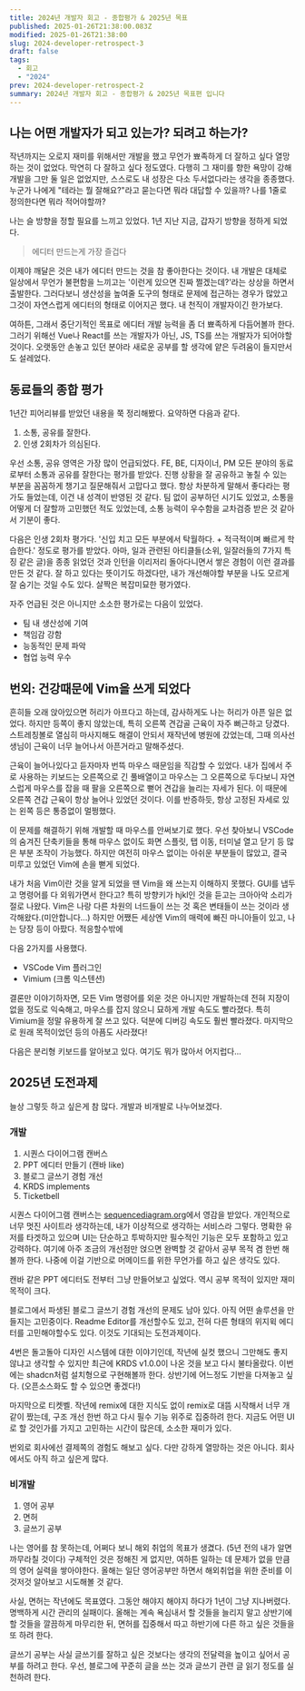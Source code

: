 ```yaml
---
title: 2024년 개발자 회고 - 종합평가 & 2025년 목표
published: 2025-01-26T21:38:00.083Z
modified: 2025-01-26T21:38:00
slug: 2024-developer-retrospect-3
draft: false
tags:
  - 회고
  - "2024"
prev: 2024-developer-retrospect-2
summary: 2024년 개발자 회고 - 종합평가 & 2025년 목표편 입니다
---
```


## 나는 어떤 개발자가 되고 있는가? 되려고 하는가?

작년까지는 오로지 재미를 위해서만 개발을 했고 무언가 뾰족하게 더 잘하고 싶다 열망하는 것이 없었다. 막연히 다 잘하고 싶다 정도였다. 다행히 그 재미를 향한 욕망이 강해 개발을 그만 둘 일은 없었지만, 스스로도 내 성장은 다소 두서없다라는 생각을 종종했다. 누군가 나에게 "테라는 뭘 잘해요?"라고 묻는다면 뭐라 대답할 수 있을까? 나를 1줄로 정의한다면 뭐라 적어야할까?

나는 슬 방향을 정할 필요를 느끼고 있었다. 1년 지난 지금, 갑자기 방향을 정하게 되었다.

> 에디터 만드는게 가장 즐겁다

이제야 깨달은 것은 내가 에디터 만드는 것을 참 좋아한다는 것이다. 내 개발은 대체로 일상에서 무언가 불편함을 느끼고는 '이런게 있으면 진짜 쩔겠는데?'라는 상상을 하면서 출발한다. 그러다보니 생산성을 높여줄 도구의 형태로 문제에 접근하는 경우가 많았고 그것이 자연스럽게 에디터의 형태로 이어지곤 했다. 내 천직이 개발자이긴 한가보다.

여하튼, 그래서 중단기적인 목표로 에디터 개발 능력을 좀 더 뾰족하게 다듬어볼까 한다. 그러기 위해선 Vue나 React를 쓰는 개발자가 아닌, JS, TS를 쓰는 개발자가 되어야할 것이다. 오랫동안 손놓고 있던 분야라 새로운 공부를 할 생각에 얕은 두려움이 들지만서도 설레었다.

## 동료들의 종합 평가

1년간 피어리뷰를 받았던 내용을 쭉 정리해봤다. 요약하면 다음과 같다.

1. 소통, 공유를 잘한다.
2. 인생 2회차가 의심된다.

우선 소통, 공유 영역은 가장 많이 언급되었다. FE, BE, 디자이너, PM 모든 분야의 동료로부터 소통과 공유를 잘한다는 평가를 받았다. 진행 상황을 잘 공유하고 놓칠 수 있는 부분을 꼼꼼하게 챙기고 질문해줘서 고맙다고 했다. 항상 차분하게 말해서 좋다라는 평가도 들었는데, 이건 내 성격이 반영된 것 같다. 팀 없이 공부하던 시기도 있었고, 소통을 어떻게 더 잘할까 고민했던 적도 있었는데, 소통 능력이 우수함을 교차검증 받은 것 같아서 기분이 좋다.

다음은 인생 2회차 평가다. '신입 치고 모든 부분에서 탁월하다. + 적극적이며 빠르게 학습한다.' 정도로 평가를 받았다. 아마, 일과 관련된 아티클들(소위, 일잘러들의 7가지 특징 같은 글)을 종종 읽었던 것과 인턴을 이리저리 돌아다니면서 쌓은 경험이 이런 결과를 만든 것 같다. 잘 하고 있다는 뜻이기도 하겠다만, 내가 개선해야할 부분을 나도 모르게 잘 숨기는 것일 수도 있다. 살짝은 복잡미묘한 평가였다.

자주 언급된 것은 아니지만 소소한 평가로는 다음이 있었다.

- 팀 내 생산성에 기여
- 책임감 강함
- 능동적인 문제 파악
- 협업 능력 우수

## 번외: 건강때문에 Vim을 쓰게 되었다

흔히들 오래 앉아있으면 허리가 아프다고 하는데, 감사하게도 나는 허리가 아픈 일은 없었다. 하지만 등쪽이 좋지 않았는데, 특히 오른쪽 견갑골 근육이 자주 뻐근하고 당겼다. 스트레칭볼로 열심히 마사지해도 해결이 안되서 재작년에 병원에 갔었는데, 그때 의사선생님이 근육이 너무 늘어나서 아픈거라고 말해주셨다.

근육이 늘어나있다고 듣자마자 번뜩 마우스 때문임을 직감할 수 있었다. 내가 집에서 주로 사용하는 키보드는 오른쪽으로 긴 풀배열이고 마우스는 그 오른쪽으로 두다보니 자연스럽게 마우스를 잡을 때 팔을 오른쪽으로 뻗어 견갑을 늘리는 자세가 된다. 이 때문에 오른쪽 견갑 근육이 항상 늘어나 있었던 것이다. 이를 반증하듯, 항상 고정된 자세로 있는 왼쪽 등은 통증없이 멀쩡했다.

이 문제를 해결하기 위해 개발할 때 마우스를 안써보기로 했다. 우선 찾아보니 VSCode의 숨겨진 단축키들을 통해 마우스 없이도 화면 스플릿, 탭 이동, 터미널 열고 닫기 등 많은 부분 조작이 가능했다. 하지만 여전히 마우스 없이는 아쉬운 부분들이 많았고, 결국 미루고 있었던 Vim에 손을 뻗게 되었다.

내가 처음 Vim이란 것을 알게 되었을 땐 Vim을 왜 쓰는지 이해하지 못했다. GUI를 냅두고 명령어를 다 외워가면서 한다고? 특히 방향키가 hjkl인 것을 듣고는 크아아악 소리가 절로 나왔다. Vim은 나랑 다른 차원의 너드들이 쓰는 것 혹은 변태들이 쓰는 것이라 생각해왔다.(미안합니다...) 하지만 어쨌든 세상엔 Vim의 매력에 빠진 마니아들이 있고, 나는 당장 등이 아팠다. 적응할수밖에

다음 2가지를 사용했다.

- VSCode Vim 플러그인
- Vimium (크롬 익스텐션)

결론만 이야기하자면, 모든 Vim 명령어를 외운 것은 아니지만 개발하는데 전혀 지장이 없을 정도로 익숙해고, 마우스를 잡지 않으니 묘하게 개발 속도도 빨라졌다. 특히 Vimium을 정말 유용하게 잘 쓰고 있다. 덕분에 디버깅 속도도 훨씬 빨라졌다. 마지막으로 원래 목적이었던 등의 아픔도 사라졌다!

다음은 분리형 키보드를 알아보고 있다. 여기도 뭐가 많아서 어지럽다...

## 2025년 도전과제

늘상 그렇듯 하고 싶은게 참 많다. 개발과 비개발로 나누어보겠다.

### 개발

1. 시퀀스 다이어그램 캔버스
2. PPT 에디터 만들기 (캔바 like)
3. 블로그 글쓰기 경험 개선
4. KRDS implements
5. Ticketbell

시퀀스 다이어그램 캔버스는 [sequencediagram.org](https://sequencediagram.org/)에서 영감을 받았다. 개인적으로 너무 멋진 사이트라 생각하는데, 내가 이상적으로 생각하는 서비스라 그렇다. 명확한 유저를 타겟하고 있으며 UI는 단순하고 투박하지만 필수적인 기능은 모두 포함하고 있고 강력하다. 여기에 아주 조금의 개선점만 얹으면 완벽할 것 같아서 공부 목적 겸 한번 해볼까 한다. 나중에 이걸 기반으로 머메이드를 위한 무언가를 하고 싶은 생각도 있다.

캔바 같은 PPT 에디터도 전부터 그냥 만들어보고 싶었다. 역시 공부 목적이 있지만 재미 목적이 크다.

블로그에서 파생된 블로그 글쓰기 경험 개선의 문제도 남아 있다. 아직 어떤 솔루션을 만들지는 고민중이다. Readme Editor를 개선할수도 있고, 전혀 다른 형태의 위지윅 에디터를 고민해야할수도 있다. 이것도 기대되는 도전과제이다.

4번은 돌고돌아 디자인 시스템에 대한 이야기인데, 작년에 실컷 했으니 그만해도 좋지 않냐고 생각할 수 있지만 최근에 KRDS v1.0.0이 나온 것을 보고 다시 불타올랐다. 이번에는 shadcn처럼 설치형으로 구현해볼까 한다. 상반기에 어느정도 기반을 다져놓고 싶다. (오픈소스화도 할 수 있으면 좋겠다!)

마지막으로 티켓벨. 작년에 remix에 대한 지식도 없이 remix로 대뜸 시작해서 너무 개같이 짰는데, 구조 개선 한번 하고 다시 필수 기능 위주로 집중하려 한다. 지금도 어떤 UI로 할 것인가를 가지고 고민하는 시간이 많은데, 소소한 재미가 있다.

번외로 회사에선 결제쪽의 경험도 해보고 싶다. 다만 강하게 열망하는 것은 아니다. 회사에서도 아직 하고 싶은게 많다.

### 비개발

1. 영어 공부
2. 면허
3. 글쓰기 공부

나는 영어를 참 못하는데, 어쩌다 보니 해외 취업의 목표가 생겼다. (5년 전의 내가 알면 까무라칠 것이다) 구체적인 것은 정해진 게 없지만, 여하튼 일하는 데 문제가 없을 만큼의 영어 실력을 쌓아야한다. 올해는 일단 영어공부만 하면서 해외취업을 위한 준비를 이것저것 알아보고 시도해볼 것 같다.

사실, 면허는 작년에도 목표였다. 그동안 해야지 해야지 하다가 1년이 그냥 지나버렸다. 명백하게 시간 관리의 실패이다. 올해는 계속 욕심내서 할 것들을 늘리지 말고 상반기에 할 것들을 깔끔하게 마무리한 뒤, 면허를 집중해서 따고 하반기에 다른 하고 싶은 것들을 또 하려 한다.

글쓰기 공부는 사실 글쓰기를 잘하고 싶은 것보다는 생각의 전달력을 높이고 싶어서 공부를 하려고 한다. 우선, 블로그에 꾸준히 글을 쓰는 것과 글쓰기 관련 글 읽기 정도를 실천하려 한다.
